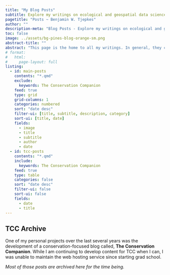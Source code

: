 ```yaml
---
title: "My Blog Posts"
subtitle: Explore my writings on ecological and geospatial data science.
pagetitle: "Posts ~ Benjamin W. Tjepkes"
author: ""
description-meta: "Blog Posts - Explore my writings on ecological and geospatial data science."
toc: false
image: ../assets/bg-pines-blog-orange-sm.png
abstract-title: ""
abstract: "This page is the home to all my writings. In general, they come in two flavors – technical writing and conservation writing. The former covers some of my adventures whilst learning to become a multi-lingual user in R, Python, SQL, and beyond. The latter is more creative in nature, coming mostly from my former site The Conservation Companion."
# format: 
#   html: 
#     page-layout: full
listing:
  - id: main-posts
    contents: "*.qmd"
    exclude:
      keywords: The Conservation Companion
    feed: true
    type: grid
    grid-columns: 1
    categories: numbered
    sort: "date desc"
    filter-ui: [title, subtitle, description, category]
    sort-ui: [title, date]
    fields: 
      - image
      - title
      - subtitle
      - author
      - date
  - id: tcc-posts
    contents: "*.qmd"
    include:
      keywords: The Conservation Companion
    feed: true
    type: table
    categories: false
    sort: "date desc"
    filter-ui: false
    sort-ui: false
    fields: 
      - date
      - title
---
```


::: {#main-posts}
:::

## TCC Archive

One of my personal projects over the last several years was the development of a conservation-focused blog called, **The Conservation Companion**. While I am continuing to develop content for TCC when I can, I was unable to maintain the web hosting service since starting grad school.

*Most of those posts are archived here for the time being.*

::: {#tcc-posts}
:::

